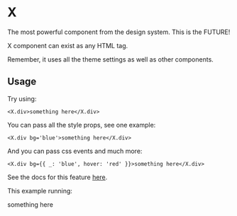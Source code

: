 


<Meta title='Components/X' />

# X

The most powerful component from the design system. This is the FUTURE!

X component can exist as any HTML tag.

Remember, it uses all the theme settings as well as other components.

## Usage

Try using:

```tsx
<X.div>something here</X.div>
```

You can pass all the style props, see one example:

```tsx
<X.div bg='blue'>something here</X.div>
```

And you can pass css events and much more:

```tsx
<X.div bg={{ _: 'blue', hover: 'red' }}>something here</X.div>
```

See the docs for this feature [here](https://xstyled.dev/docs/hover-focus-other-states/).

This example running:

<Canvas>
  <X.div bg={{ _: 'blue', hover: 'red' }}>something here</X.div>
</Canvas>
